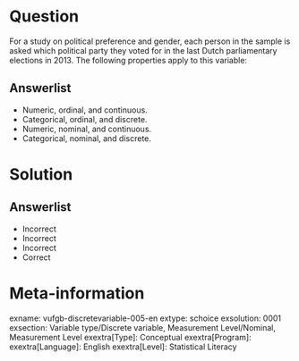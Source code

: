 Question
========
  
For a study on political preference and gender, each person in the sample is asked which political party they voted for in the last Dutch parliamentary elections in 2013. The following properties apply to this variable:  

Answerlist
----------
* Numeric, ordinal, and continuous.
* Categorical, ordinal, and discrete.
* Numeric, nominal, and continuous.
* Categorical, nominal, and discrete.


Solution
========

Answerlist
----------
* Incorrect
* Incorrect
* Incorrect
* Correct

Meta-information
================
exname: vufgb-discretevariable-005-en
extype: schoice
exsolution: 0001
exsection: Variable type/Discrete variable, Measurement Level/Nominal, Measurement Level
exextra[Type]: Conceptual
exextra[Program]: 
exextra[Language]: English
exextra[Level]: Statistical Literacy
